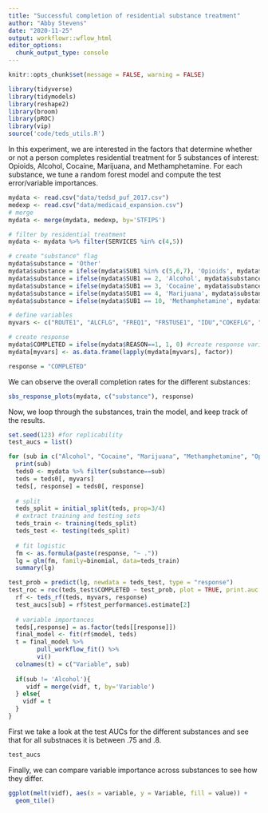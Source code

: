 ```yaml
---
title: "Successful completion of residential substance treatment"
author: "Abby Stevens"
date: "2020-11-25"
output: workflowr::wflow_html
editor_options:
  chunk_output_type: console
---
```


```r
knitr::opts_chunk$set(message = FALSE, warning = FALSE)

library(tidyverse)
library(tidymodels)
library(reshape2)
library(broom)
library(pROC)
library(vip)
source('code/teds_utils.R')
```


In this experiment, we are interested in the factors that determine whether or not a person completes residential treatment for 5 substances of interest: Opioids, Alcohol, Cocaine, Marijuana, and Methamphetamine. For each substance, we tune a random forest model and compute the test error/variable importances.

```r
mydata <- read.csv("data/tedsd_puf_2017.csv")
medexp <- read.csv("data/medicaid_expansion.csv")
# merge
mydata <- merge(mydata, medexp, by='STFIPS')

# filter by residential treatment
mydata <- mydata %>% filter(SERVICES %in% c(4,5))

# create "substance" flag
mydata$substance = 'Other'
mydata$substance = ifelse(mydata$SUB1 %in% c(5,6,7), 'Opioids', mydata$substance)
mydata$substance = ifelse(mydata$SUB1 == 2, 'Alcohol', mydata$substance)
mydata$substance = ifelse(mydata$SUB1 == 3, 'Cocaine', mydata$substance)
mydata$substance = ifelse(mydata$SUB1 == 4, 'Marijuana', mydata$substance)
mydata$substance = ifelse(mydata$SUB1 == 10, 'Methamphetamine', mydata$substance)

# define variables
myvars <- c("ROUTE1", "ALCFLG", "FREQ1", "FRSTUSE1", "IDU","COKEFLG", "BENZFLG", "PSYPROB", "HLTHINS", "PRIMPAY", "AGE", "GENDER", "LIVARAG", "DIVISION", "METHUSE", "NOPRIOR", "EDUC", "HERFLG","RACE","MARSTAT","PRIMINC","ETHNIC","ARRESTS_D", "MEDEXP", "SUB2")

# create response
mydata$COMPLETED = ifelse(mydata$REASON==1, 1, 0) #create response variable
mydata[myvars] <- as.data.frame(lapply(mydata[myvars], factor))

response = "COMPLETED"
```

We can observe the overall completion rates for the different substances:

```r
sbs_response_plots(mydata, c("substance"), response)
```

Now, we loop through the substances, train the model, and keep track of the results.


```r
set.seed(123) #for replicability
test_aucs = list()

for (sub in c("Alcohol", "Cocaine", "Marijuana", "Methamphetamine", "Opioids")){
  print(sub)
  teds0 <- mydata %>% filter(substance==sub)
  teds = teds0[, myvars]
  teds[, response] = teds0[, response]
  
  # split
  teds_split = initial_split(teds, prop=3/4)
  # extract training and testing sets
  teds_train <- training(teds_split)
  teds_test <- testing(teds_split)
  
  # fit logistic
  fm <- as.formula(paste(response, "~ ."))
  lg = glm(fm, family=binomial, data=teds_train)
  summary(lg)

test_prob = predict(lg, newdata = teds_test, type = "response")
test_roc = roc(teds_test$COMPLETED ~ test_prob, plot = TRUE, print.auc = TRUE)
  rf <- teds_rf(teds, myvars, response)
  test_aucs[sub] = rf$test_performance$.estimate[2]
  
  # variable importances
  teds[,response] = as.factor(teds[[response]])
  final_model <- fit(rf$model, teds)
  t = final_model %>% 
        pull_workflow_fit() %>% 
        vi()
  colnames(t) = c("Variable", sub)
     
  if(sub != 'Alcohol'){
     vidf = merge(vidf, t, by='Variable')
  } else{
    vidf = t
  }
}
```

First we take a look at the test AUCs for the different substances and see that for all substnaces it is between .75 and .8.
```r
test_aucs
```


Finally, we can compare variable importance across substances to see how they differ.

```r
ggplot(melt(vidf), aes(x = variable, y = Variable, fill = value)) +
  geom_tile()
```


